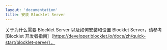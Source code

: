 ```yaml
---
layout: 'documentation'
title: 安装 Blocklet Server
---
```


关于为什么需要 Blocklet Server 以及如何安装和设置 Blocklet Server，请参考[Blocklet 开发者指南]（https://developer.blocklet.io/docs/zh/quick-start/blocklet-server）。
